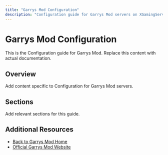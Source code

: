 ```yaml
---
title: "Garrys Mod Configuration"
description: "Configuration guide for Garrys Mod servers on XGamingServer"
---
```


# Garrys Mod Configuration

This is the Configuration guide for Garrys Mod. Replace this content with actual documentation.

## Overview

Add content specific to Configuration for Garrys Mod servers.

## Sections

Add relevant sections for this guide.

## Additional Resources

- [Back to Garrys Mod Home](./index)
- [Official Garrys Mod Website](https://example.com)
